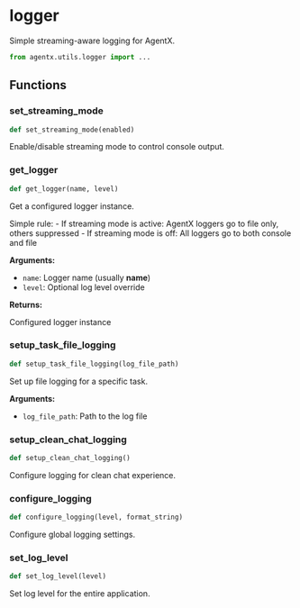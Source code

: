 # logger

Simple streaming-aware logging for AgentX.

```python
from agentx.utils.logger import ...
```

## Functions

### set_streaming_mode

```python
def set_streaming_mode(enabled)
```

Enable/disable streaming mode to control console output.


### get_logger

```python
def get_logger(name, level)
```

Get a configured logger instance.

Simple rule: - If streaming mode is active: AgentX loggers go to file only, others suppressed - If streaming mode is off: All loggers go to both console and file

**Arguments:**

- `name`: Logger name (usually __name__)
- `level`: Optional log level override

**Returns:**

Configured logger instance


### setup_task_file_logging

```python
def setup_task_file_logging(log_file_path)
```

Set up file logging for a specific task.

**Arguments:**

- `log_file_path`: Path to the log file


### setup_clean_chat_logging

```python
def setup_clean_chat_logging()
```

Configure logging for clean chat experience.


### configure_logging

```python
def configure_logging(level, format_string)
```

Configure global logging settings.


### set_log_level

```python
def set_log_level(level)
```

Set log level for the entire application.

